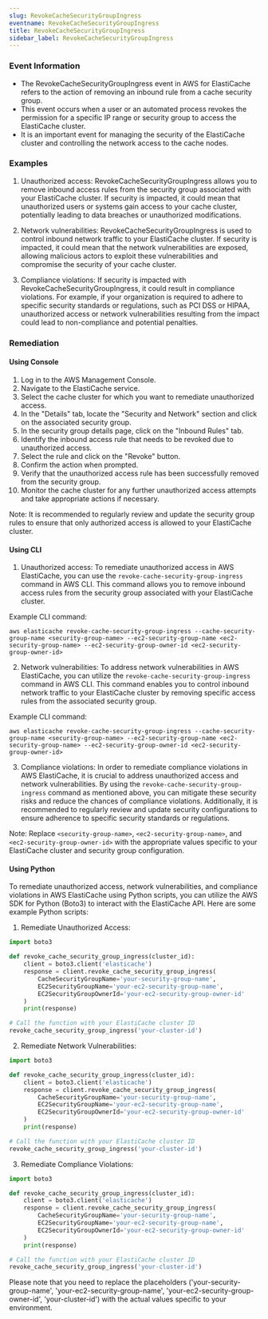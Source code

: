 ```yaml
--- 
slug: RevokeCacheSecurityGroupIngress
eventname: RevokeCacheSecurityGroupIngress
title: RevokeCacheSecurityGroupIngress
sidebar_label: RevokeCacheSecurityGroupIngress
---
```

                       
### Event Information

- The RevokeCacheSecurityGroupIngress event in AWS for ElastiCache refers to the action of removing an inbound rule from a cache security group.
- This event occurs when a user or an automated process revokes the permission for a specific IP range or security group to access the ElastiCache cluster.
- It is an important event for managing the security of the ElastiCache cluster and controlling the network access to the cache nodes.


### Examples

1. Unauthorized access: RevokeCacheSecurityGroupIngress allows you to remove inbound access rules from the security group associated with your ElastiCache cluster. If security is impacted, it could mean that unauthorized users or systems gain access to your cache cluster, potentially leading to data breaches or unauthorized modifications.

2. Network vulnerabilities: RevokeCacheSecurityGroupIngress is used to control inbound network traffic to your ElastiCache cluster. If security is impacted, it could mean that the network vulnerabilities are exposed, allowing malicious actors to exploit these vulnerabilities and compromise the security of your cache cluster.

3. Compliance violations: If security is impacted with RevokeCacheSecurityGroupIngress, it could result in compliance violations. For example, if your organization is required to adhere to specific security standards or regulations, such as PCI DSS or HIPAA, unauthorized access or network vulnerabilities resulting from the impact could lead to non-compliance and potential penalties.

### Remediation

#### Using Console

1. Log in to the AWS Management Console.
2. Navigate to the ElastiCache service.
3. Select the cache cluster for which you want to remediate unauthorized access.
4. In the "Details" tab, locate the "Security and Network" section and click on the associated security group.
5. In the security group details page, click on the "Inbound Rules" tab.
6. Identify the inbound access rule that needs to be revoked due to unauthorized access.
7. Select the rule and click on the "Revoke" button.
8. Confirm the action when prompted.
9. Verify that the unauthorized access rule has been successfully removed from the security group.
10. Monitor the cache cluster for any further unauthorized access attempts and take appropriate actions if necessary.

Note: It is recommended to regularly review and update the security group rules to ensure that only authorized access is allowed to your ElastiCache cluster.

#### Using CLI

1. Unauthorized access: To remediate unauthorized access in AWS ElastiCache, you can use the `revoke-cache-security-group-ingress` command in AWS CLI. This command allows you to remove inbound access rules from the security group associated with your ElastiCache cluster. 

Example CLI command: 
```
aws elasticache revoke-cache-security-group-ingress --cache-security-group-name <security-group-name> --ec2-security-group-name <ec2-security-group-name> --ec2-security-group-owner-id <ec2-security-group-owner-id>
```

2. Network vulnerabilities: To address network vulnerabilities in AWS ElastiCache, you can utilize the `revoke-cache-security-group-ingress` command in AWS CLI. This command enables you to control inbound network traffic to your ElastiCache cluster by removing specific access rules from the associated security group.

Example CLI command: 
```
aws elasticache revoke-cache-security-group-ingress --cache-security-group-name <security-group-name> --ec2-security-group-name <ec2-security-group-name> --ec2-security-group-owner-id <ec2-security-group-owner-id>
```

3. Compliance violations: In order to remediate compliance violations in AWS ElastiCache, it is crucial to address unauthorized access and network vulnerabilities. By using the `revoke-cache-security-group-ingress` command as mentioned above, you can mitigate these security risks and reduce the chances of compliance violations. Additionally, it is recommended to regularly review and update security configurations to ensure adherence to specific security standards or regulations.

Note: Replace `<security-group-name>`, `<ec2-security-group-name>`, and `<ec2-security-group-owner-id>` with the appropriate values specific to your ElastiCache cluster and security group configuration.

#### Using Python

To remediate unauthorized access, network vulnerabilities, and compliance violations in AWS ElastiCache using Python scripts, you can utilize the AWS SDK for Python (Boto3) to interact with the ElastiCache API. Here are some example Python scripts:

1. Remediate Unauthorized Access:
```python
import boto3

def revoke_cache_security_group_ingress(cluster_id):
    client = boto3.client('elasticache')
    response = client.revoke_cache_security_group_ingress(
        CacheSecurityGroupName='your-security-group-name',
        EC2SecurityGroupName='your-ec2-security-group-name',
        EC2SecurityGroupOwnerId='your-ec2-security-group-owner-id'
    )
    print(response)

# Call the function with your ElastiCache cluster ID
revoke_cache_security_group_ingress('your-cluster-id')
```

2. Remediate Network Vulnerabilities:
```python
import boto3

def revoke_cache_security_group_ingress(cluster_id):
    client = boto3.client('elasticache')
    response = client.revoke_cache_security_group_ingress(
        CacheSecurityGroupName='your-security-group-name',
        EC2SecurityGroupName='your-ec2-security-group-name',
        EC2SecurityGroupOwnerId='your-ec2-security-group-owner-id'
    )
    print(response)

# Call the function with your ElastiCache cluster ID
revoke_cache_security_group_ingress('your-cluster-id')
```

3. Remediate Compliance Violations:
```python
import boto3

def revoke_cache_security_group_ingress(cluster_id):
    client = boto3.client('elasticache')
    response = client.revoke_cache_security_group_ingress(
        CacheSecurityGroupName='your-security-group-name',
        EC2SecurityGroupName='your-ec2-security-group-name',
        EC2SecurityGroupOwnerId='your-ec2-security-group-owner-id'
    )
    print(response)

# Call the function with your ElastiCache cluster ID
revoke_cache_security_group_ingress('your-cluster-id')
```

Please note that you need to replace the placeholders ('your-security-group-name', 'your-ec2-security-group-name', 'your-ec2-security-group-owner-id', 'your-cluster-id') with the actual values specific to your environment.


 